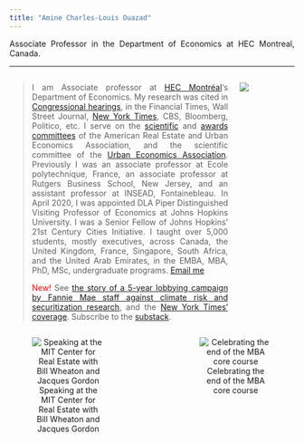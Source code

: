 ```yaml
---
title: "Amine Charles-Louis Ouazad"
---
```

<style>
body {
text-align: justify}
</style>

Associate Professor in the Department of Economics at HEC Montreal, Canada.

___
::: columns

:::: {.column width="80%"}
> I am Associate professor at [HEC Montréal](https://www.hec.ca/en/profs/amine.ouazad.html)'s Department of Economics. My research was cited in [Congressional hearings](https://youtu.be/c9lrud-Uaok?t=2610), in the Financial Times, Wall Street Journal, [New York Times](https://www.nytimes.com/2024/12/07/business/economy/mortgages-climate-risk-fannie-freddie.html), CBS, Bloomberg, Politico, etc.  I serve on the [scientific](https://www.areuea.org/international) and [awards committees](https://www.areuea.org/awards-committee) of the American Real Estate and Urban Economics Association, and the scientific committee of the [Urban Economics Association](https://urbaneconomics.org/meetings/). Previously I was an associate professor at Ecole polytechnique, France, an associate professor at Rutgers Business School, New Jersey, and an assistant professor at INSEAD, Fontainebleau. In April 2020, I was appointed DLA Piper Distinguished Visiting Professor of Economics at Johns Hopkins University. I was a Senior Fellow of Johns Hopkins' 21st Century Cities Initiative. I taught over 5,000 students, mostly executives, across Canada, the United Kingdom, France, Singapore, South Africa, and the United Arab Emirates, in the EMBA, MBA, PhD, MSc, undergraduate programs. [Email me](mailto:amine.ouazad@hec.ca)
> 
> <span style="color:red;">New!</span> See [the story of a 5-year lobbying campaign by Fannie Mae staff against climate risk and securitization research](https://policyandthemarkets.substack.com/p/climate-change-is-the-new-tobacco), and the [New York Times' coverage](https://www.nytimes.com/2024/12/07/business/economy/mortgages-climate-risk-fannie-freddie.html). Subscribe to the [substack](https://policyandthemarkets.substack.com/).
::::

:::: {.column width="20%"}
![](https://github.com/aouazad/Website/blob/83504bc3ab6ba51f486f503a4835bca6eefd32bc/pics/picture_2022.jpeg?raw=true)
::::

:::


<center>
::: columns

:::: {.column width="45%"}
![Speaking at the MIT Center for Real Estate with Bill Wheaton and Jacques Gordon](https://github.com/aouazad/Website/blob/09d5501bb74f82b370932c0225a1d6ce528d08f6/pics/MIT_talk.JPG?raw=true)
::::

:::: {.column width="10%"}
\
::::

:::: {.column width="45%"}
![Celebrating the end of the MBA core course](http://www.ouazad.com/resources/INSEAD_MBA_classroom_pic.jpeg)
::::

:::
</center>


